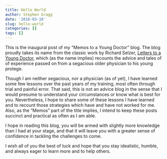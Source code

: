 ```yaml
---
title: Hello World
author: Stephen Gragg
date: '2018-03-18'
slug: hello-world
categories: []
tags: []
---
```


This is the inaugural post of my "Memos to a Young Doctor" blog. 
The blog proudly takes its name from the classic work by Richard Selzer,
[Letters to a Young Doctor](https://www.amazon.com/Letters-Young-Doctor-Harvest-Book/dp/0156003996/ref=sr_1_1?ie=UTF8&qid=1521429131&sr=8-1&keywords=letters+to+a+young+doctor), which (as the name implies) recounts the advice and tales of
of experience passed on from a segacious older physician to his young protege.

Though I am neither segacious, nor a physician (as of yet), I have learned 
some few lessons over the past years of my training, most often through trial
and painful error. That said, this is not an advice blog in the sense that I 
would presume to understand your circumstances or know what is best for you. 
Nevertheless, I hope to share some of these lessons I have learned
and to recount those strategies which have and have not worked for me. Also, 
as the "Memos" part of the title implies, I intend to keep these posts
succinct and practical as often as I am able.

I hope in reading this blog, you will be armed with slightly more knowledge 
than I had at your stage, and that it will leave you with a greater sense of
confidence in tackling the challenges to come. 

I wish all of you the best of luck and hope that you stay idealistic, humble,
and always eager to learn more and to help others.
